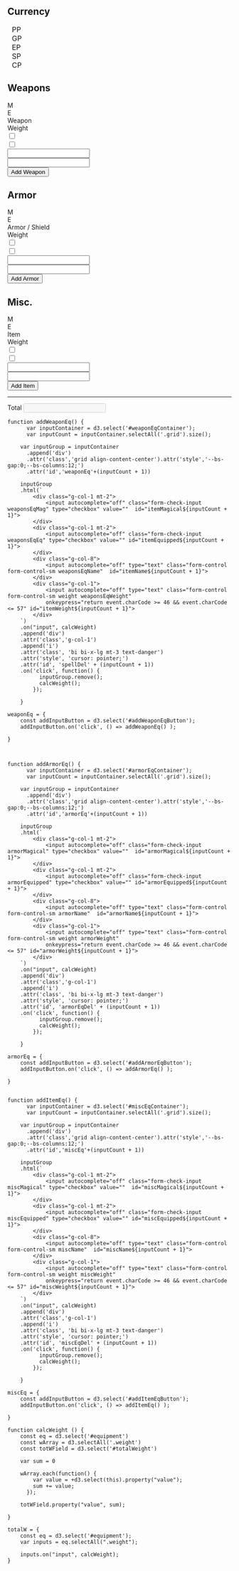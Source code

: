```{=html}

<h2>Currency</h2>

    <dl class="field">
        <div class="currency" id="PP" style="" >
            <dt>PP</dt>
            <dd contenteditable="true" class="small" id="PPbox"></dd> 
        </div>
        <div class="currency" id="GP" style="" >
            <dt>GP</dt>
            <dd contenteditable="true" class="small" id="GPbox"></dd> 
        </div>
        <div class="currency" id="EP" style="" >
            <dt>EP</dt>
            <dd contenteditable="true" class="small" id="EPbox"></dd> 
        </div>
        <div class="currency"  id="SP">
            <dt>SP</dt>
            <dd contenteditable="true" class="small" id="SPbox"></dd> 
        </div>
    
        <div class="currency" id="CP">
            <dt>CP</dt>
            <dd contenteditable="true" class="small" id="CPbox"></dd> 
        </div>
    
    </dl>

<h2>Weapons</h2>

    <div id="weaponEqContainer" class="mb-3">
        
    <div class="grid g-0 justify-content-center " style="--bs-gap:0; --bs-columns:12">
    <!-- labels -->
        <div class="g-col-1">
            M
        </div>
        <div class="g-col-1">
            E
        </div>
        <div class="g-col-8">
            Weapon
        </div>
        <div class="g-col-1">
            Weight
        </div>   
        <div class="g-col-1"> 
            <span></span>
        </div> 


        <div class="g-col-1 mt-2">
            <input class="form-check-input weaponsEqMag" type="checkbox" value=""   id="itemMagical1">
        </div>
        <div class="g-col-1 mt-2">
            <input class="form-check-input weaponsEqEq" type="checkbox" value=""  id="itemEquipped1">
        </div>
        <div class="g-col-8">
            <input type="text" class="form-control form-control-sm weaponsEqName"  id="itemName1">
        </div>
        <div class="g-col-1">
            <input type="text" class="form-control form-control-sm weight weaponsEqWeight"
            onkeypress="return event.charCode >= 46 && event.charCode <= 57" id="itemWeight1">
        </div>  
        <div class="g-col-1"> 
            <span></span>
        </div>    
    </div>
    </div>

    <div class="input-group  input-group-sm mb-3">
        <button id="addWeaponEqButton" class="btn btn-primary rounded">Add Weapon</button>
    </div>

<h2>Armor</h2>

    <div id="armorEqContainer" class="mb-3">
        
    <div class="grid g-0 justify-content-center " style="--bs-gap:0; --bs-columns:12">
    <!-- labels -->
        <div class="g-col-1">
            M
        </div>
        <div class="g-col-1">
            E
        </div>
        <div class="g-col-8">
            Armor / Shield
        </div>
        <div class="g-col-1">
            Weight
        </div>   
        <div class="g-col-1"> 
            <span></span>
        </div> 


        <div class="g-col-1 mt-2">
            <input class="form-check-input armorMagical" type="checkbox" value="" id="armorMagical1">
        </div>
        <div class="g-col-1 mt-2">
            <input class="form-check-input armorEquipped" type="checkbox" value="" id="armorEquipped1">
        </div>
        <div class="g-col-8">
            <input type="text" class="form-control form-control-sm armorName" id="armorName1">
        </div>
        <div class="g-col-1">
            <input type="text" class="form-control form-control-sm weight armorWeight"
            onkeypress="return event.charCode >= 46 && event.charCode <= 57" id="armorWeight1">
        </div>  
        <div class="g-col-1"> 
            <span></span>
        </div>    
    </div>
    </div>

    <div class="input-group  input-group-sm mb-3">
        <button id="addArmorEqButton" class="btn btn-primary rounded">Add Armor</button>
    </div>

<h2>Misc.</h2>

    <div id="miscEqContainer" class="mb-3">
        
    <div class="grid g-0 justify-content-center " style="--bs-gap:0; --bs-columns:12">
    <!-- labels -->
        <div class="g-col-1">
            M
        </div>
        <div class="g-col-1">
            E
        </div>
        <div class="g-col-8">
            Item
        </div>
        <div class="g-col-1">
            Weight
        </div>   
        <div class="g-col-1"> 
            <span></span>
        </div> 


        <div class="g-col-1 mt-2">
            <input autocomplete="off" class="form-check-input miscMagical" type="checkbox" value=""  id="miscMagical1">
        </div>
        <div class="g-col-1 mt-2">
            <input autocomplete="off" class="form-check-input miscEquipped" type="checkbox" value="" id="miscEquipped1">
        </div>
        <div class="g-col-8">
            <input autocomplete="off" type="text" class="form-control form-control-sm miscName"  id="miscName1">
        </div>
        <div class="g-col-1">
            <input autocomplete="off" type="text" class="form-control form-control-sm weight miscWeight"
            onkeypress="return event.charCode >= 46 && event.charCode <= 57" id="miscWeight1">
        </div>  
        <div class="g-col-1"> 
            <span></span>
        </div>    
    </div>
    </div>

    <div class="input-group  input-group-sm mb-3">
        <button id="addItemEqButton" class="btn btn-primary rounded">Add Item</button>
    </div>


<hr>

    <div class="grid g-0 justify-content-center " style="--bs-gap:0; --bs-columns:12">

        <div class="g-col-1 mt-2">
        </div>
        <div class="g-col-1 mt-2">
        </div>
        <div class="g-col-8">
         </div>
        <div class="g-col-1">
            <label for="totalWeight" class="form-label">Total</label>
            <input autocomplete="off" type="text" class="form-control form-control-sm"  id="totalWeight" disabled >
        </div>  
        <div class="g-col-1"> 

        </div>    
    </div>

<style>

    dl.field .currency{
          margin: 0;
          display: flex;
          flex-direction: row;
          justify-content: flex-start;
          align-items: left;
          flex-wrap: wrap;
          max-width: 1200px;
          font-size:1rem;
          }
    dl.field .currency dt {
          display: inline-block;
          font-weight: 400;
          flex: 1 1 auto;
          text-align: left;
          padding-left: 0rem;
          padding-right: 0px;
          padding-bottom: 0rem;
          margin-right: 10px;
          margin-left:10px;
      }
    .field .currency dd.small{
          min-width: 3rem;
          height: 1rem;
          align-items: center;
          text-align: center;
          margin:0;
          margin-right:20px;
          padding:0;
          padding-top:0rem;
          font-size:1rem;
          font-weight: 500;
    }

</style>
```

```ojs

function addWeaponEq() {
      var inputContainer = d3.select('#weaponEqContainer');
      var inputCount = inputContainer.selectAll('.grid').size();

    var inputGroup = inputContainer
      .append('div')
      .attr('class','grid align-content-center').attr('style','--bs-gap:0;--bs-columns:12;')
      .attr('id','weaponEq'+(inputCount + 1))

    inputGroup
    .html(`
        <div class="g-col-1 mt-2">
            <input autocomplete="off" class="form-check-input weaponsEqMag" type="checkbox" value=""  id="itemMagical${inputCount + 1}">
        </div>
        <div class="g-col-1 mt-2">
            <input autocomplete="off" class="form-check-input weaponsEqEq" type="checkbox" value="" id="itemEquipped${inputCount + 1}">
        </div>
        <div class="g-col-8">
            <input autocomplete="off" type="text" class="form-control form-control-sm weaponsEqName"  id="itemName${inputCount + 1}">
        </div>
        <div class="g-col-1">
            <input autocomplete="off" type="text" class="form-control form-control-sm weight weaponsEqWeight"
            onkeypress="return event.charCode >= 46 && event.charCode <= 57" id="itemWeight${inputCount + 1}">
        </div>  
    `)
    .on("input", calcWeight)
    .append('div')
    .attr('class','g-col-1')
    .append('i')
    .attr('class', 'bi bi-x-lg mt-3 text-danger')
    .attr('style', 'cursor: pointer;')
    .attr('id', 'spellDel' + (inputCount + 1))
    .on('click', function() {
          inputGroup.remove();
          calcWeight();
        });
      
    }

weaponEq = {
    const addInputButton = d3.select('#addWeaponEqButton');
    addInputButton.on('click', () => addWeaponEq() );

}



function addArmorEq() {
      var inputContainer = d3.select('#armorEqContainer');
      var inputCount = inputContainer.selectAll('.grid').size();

    var inputGroup = inputContainer
      .append('div')
      .attr('class','grid align-content-center').attr('style','--bs-gap:0;--bs-columns:12;')
      .attr('id','armorEq'+(inputCount + 1))

    inputGroup
    .html(`
        <div class="g-col-1 mt-2">
            <input autocomplete="off" class="form-check-input armorMagical" type="checkbox" value=""  id="armorMagical${inputCount + 1}"> 
        </div>
        <div class="g-col-1 mt-2">
            <input autocomplete="off" class="form-check-input armorEquipped" type="checkbox" value="" id="armorEquipped${inputCount + 1}">
        </div>
        <div class="g-col-8">
            <input autocomplete="off" type="text" class="form-control form-control-sm armorName"  id="armorName${inputCount + 1}">
        </div>
        <div class="g-col-1">
            <input autocomplete="off" type="text" class="form-control form-control-sm weight armorWeight"
            onkeypress="return event.charCode >= 46 && event.charCode <= 57" id="armorWeight${inputCount + 1}">
        </div>  
    `)
    .on("input", calcWeight)
    .append('div')
    .attr('class','g-col-1')
    .append('i')
    .attr('class', 'bi bi-x-lg mt-3 text-danger')
    .attr('style', 'cursor: pointer;')
    .attr('id', 'armorEqDel' + (inputCount + 1))
    .on('click', function() {
          inputGroup.remove();
          calcWeight();
        });
      
    }

armorEq = {
    const addInputButton = d3.select('#addArmorEqButton');
    addInputButton.on('click', () => addArmorEq() );

}


function addItemEq() {
      var inputContainer = d3.select('#miscEqContainer');
      var inputCount = inputContainer.selectAll('.grid').size();

    var inputGroup = inputContainer
      .append('div')
      .attr('class','grid align-content-center').attr('style','--bs-gap:0;--bs-columns:12;')
      .attr('id','miscEq'+(inputCount + 1))

    inputGroup
    .html(`
        <div class="g-col-1 mt-2">
            <input autocomplete="off" class="form-check-input miscMagical" type="checkbox" value=""  id="miscMagical${inputCount + 1}">
        </div>
        <div class="g-col-1 mt-2">
            <input autocomplete="off" class="form-check-input miscEquipped" type="checkbox" value="" id="miscEquipped${inputCount + 1}">
        </div>
        <div class="g-col-8">
            <input autocomplete="off" type="text" class="form-control form-control-sm miscName"  id="miscName${inputCount + 1}"> 
        </div>
        <div class="g-col-1">
            <input autocomplete="off" type="text" class="form-control form-control-sm weight miscWeight"
            onkeypress="return event.charCode >= 46 && event.charCode <= 57" id="miscWeight${inputCount + 1}">
        </div>  
    `)
    .on("input", calcWeight)
    .append('div')
    .attr('class','g-col-1')
    .append('i')
    .attr('class', 'bi bi-x-lg mt-3 text-danger')
    .attr('style', 'cursor: pointer;')
    .attr('id', 'miscEqDel' + (inputCount + 1))
    .on('click', function() {
          inputGroup.remove();
          calcWeight();
        });
      
    }

miscEq = {
    const addInputButton = d3.select('#addItemEqButton');
    addInputButton.on('click', () => addItemEq() );

}
```

```ojs
function calcWeight () {
    const eq = d3.select('#equipment')
    const wArray = d3.selectAll('.weight')
    const totWField = d3.select('#totalWeight')

    var sum = 0

    wArray.each(function() {
        var value = +d3.select(this).property("value");
        sum += value;
      });
    
    totWField.property("value", sum);
    
}

totalW = {
    const eq = d3.select('#equipment');
    var inputs = eq.selectAll(".weight");

    inputs.on("input", calcWeight);
}
```